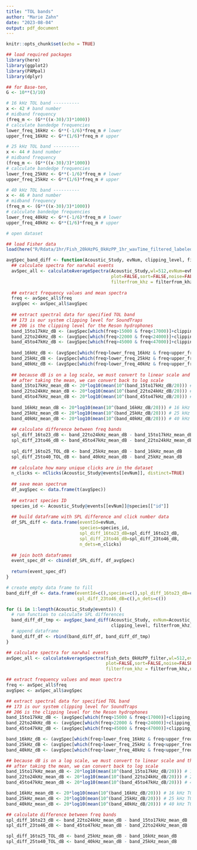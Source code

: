 ```yaml
---
title: "TOL bands"
author: "Marie Zahn"
date: "2023-08-04"
output: pdf_document
---
```


```r
knitr::opts_chunk$set(echo = TRUE)
```

```r
## load required packages
library(here)
library(ggplot2)
library(PAMpal)
library(dplyr)
```


```r
## for Base-ten,
G <- 10**(3/10)

# 16 kHz TOL band ----------
x <- 42 # band number
# midband frequency
(freq_m <- (G**((x-30)/3)*1000))
# calculate bandedge frequencies
lower_freq_16kHz <- G**(-1/6)*freq_m # lower
upper_freq_16kHz <- G**(1/6)*freq_m # upper

# 25 kHz TOL band ----------
x <- 44 # band number
# midband frequency
(freq_m <- (G**((x-30)/3)*1000))
# calculate bandedge frequencies
lower_freq_25kHz <- G**(-1/6)*freq_m # lower
upper_freq_25kHz <- G**(1/6)*freq_m # upper

# 40 kHz TOL band ----------
x <- 46 # band number
# midband frequency
(freq_m <- (G**((x-30)/3)*1000))
# calculate bandedge frequencies
lower_freq_40kHz <- G**(-1/6)*freq_m # lower
upper_freq_40kHz <- G**(1/6)*freq_m # upper
```


```r
# open dataset

## load Fisher data
load(here("R/Rdata/1hr/Fish_20kHzPG_0kHzPP_1hr_wavTime_filtered_labeled.rdata"))

avgSpec_band_diff <- function(Acoustic_Study, evNum, clipping_level, filterfrom_khz) {
  ## calculate spectra for narwhal events
  avSpec_all <- calculateAverageSpectra(Acoustic_Study,wl=512,evNum=evNum,
                                        plot=FALSE,sort=FALSE,noise=FALSE,
                                        filterfrom_khz = filterfrom_khz,norm=FALSE)
  
  ## extract frequency values and mean spectra
  freq <- avSpec_all$freq
  avgSpec <- avSpec_all$avgSpec
  
  ## extract spectral data for specified TOL band
  ## 173 is our system clipping level for SoundTraps
  ## 206 is the clipping level for the Reson hydrophones
  band_15to17kHz_dB <- (avgSpec[which(freq>15000 & freq<17000)]+clipping_level) # 15-17 kHz band
  band_22to24kHz_dB <- (avgSpec[which(freq>22000 & freq<24000)]+clipping_level) # 22-24 kHz band
  band_45to47kHz_dB <- (avgSpec[which(freq>45000 & freq<47000)]+clipping_level) # 45-47 kHz band
  
  band_16kHz_dB <- (avgSpec[which(freq>lower_freq_16kHz & freq<upper_freq_16kHz)]+clipping_level) # 16 kHz TOL
  band_25kHz_dB <- (avgSpec[which(freq>lower_freq_25kHz & freq<upper_freq_25kHz)]+clipping_level) # 25 kHz TOL
  band_40kHz_dB <- (avgSpec[which(freq>lower_freq_40kHz & freq<upper_freq_40kHz)]+clipping_level) # 40 kHz TOL
  
  ## because dB is on a log scale, we must convert to linear scale and then take the mean
  ## after taking the mean, we can convert back to log scale
  band_15to17kHz_mean_dB <- 20*log10(mean(10^(band_15to17kHz_dB/20))) # 15-17 kHz band
  band_22to24kHz_mean_dB <- 20*log10(mean(10^(band_22to24kHz_dB/20))) # 22-24 kHz band
  band_45to47kHz_mean_dB <- 20*log10(mean(10^(band_45to47kHz_dB/20))) # 45-47 kHz band
  
  band_16kHz_mean_dB <- 20*log10(mean(10^(band_16kHz_dB/20))) # 16 kHz TOL
  band_25kHz_mean_dB <- 20*log10(mean(10^(band_25kHz_dB/20))) # 25 kHz TOL
  band_40kHz_mean_dB <- 20*log10(mean(10^(band_40kHz_dB/20))) # 40 kHz TOL
  
  ## calculate difference between freq bands
  spl_diff_16to23_dB <- band_22to24kHz_mean_dB - band_15to17kHz_mean_dB
  spl_diff_23to46_dB <- band_45to47kHz_mean_dB - band_22to24kHz_mean_dB
  
  spl_diff_16to25_TOL_dB <- band_25kHz_mean_dB - band_16kHz_mean_dB
  spl_diff_25to40_TOL_dB <- band_40kHz_mean_dB - band_25kHz_mean_dB 
  
  ## calculate how many unique clicks are in the dataset
  n_clicks <- nClicks(Acoustic_Study@events[[evNum]], distinct=TRUE) 
  
  ## save mean spectrum
  df_avgSpec <- data.frame(t(avgSpec))
  
  ## extract species ID
  species_id <- Acoustic_Study@events[[evNum]]@species[["id"]]
  
  ## build dataframe with SPL difference and click number data
  df_SPL_diff <- data.frame(eventId=evNum,
                            species=species_id,
                            spl_diff_16to23_dB=spl_diff_16to23_dB, 
                            spl_diff_23to46_dB=spl_diff_23to46_dB,
                            n_dets=n_clicks)
  
  ## join both dataframes
  event_spec_df <- cbind(df_SPL_diff, df_avgSpec)
  
  return(event_spec_df)
}

# create empty data frame to fill
band_diff_df <- data.frame(eventId=c(),species=c(),spl_diff_16to23_dB=c(),
                           spl_diff_23to46_dB=c(),n_dets=c())

for (i in 1:length(Acoustic_Study@events)) {
  # run function to calculate SPL differences
  band_diff_df_tmp <- avgSpec_band_diff(Acoustic_Study, evNum=Acoustic_Study@events[[i]]@id, 
                                        clipping_level, filterfrom_khz)
  # append dataframe
  band_diff_df <- rbind(band_diff_df, band_diff_df_tmp)
}


```


```r
## calculate spectra for narwhal events
avSpec_all <- calculateAverageSpectra(fish_dets_0kHzPP_filter,wl=512,evNum=1,
                                      plot=FALSE,sort=FALSE,noise=FALSE,
                                      filterfrom_khz = filterfrom_khz,norm=FALSE)

## extract frequency values and mean spectra
freq <- avSpec_all$freq
avgSpec <- avSpec_all$avgSpec

## extract spectral data for specified TOL band
## 173 is our system clipping level for SoundTraps
## 206 is the clipping level for the Reson hydrophones
band_15to17kHz_dB <- (avgSpec[which(freq>15000 & freq<17000)]+clipping_level) # 15-17 kHz band
band_22to24kHz_dB <- (avgSpec[which(freq>22000 & freq<24000)]+clipping_level) # 22-24 kHz band
band_45to47kHz_dB <- (avgSpec[which(freq>45000 & freq<47000)]+clipping_level) # 45-47 kHz band

band_16kHz_dB <- (avgSpec[which(freq>lower_freq_16kHz & freq<upper_freq_16kHz)]+clipping_level) # 16 kHz TOL
band_25kHz_dB <- (avgSpec[which(freq>lower_freq_25kHz & freq<upper_freq_25kHz)]+clipping_level) # 25 kHz TOL
band_40kHz_dB <- (avgSpec[which(freq>lower_freq_40kHz & freq<upper_freq_40kHz)]+clipping_level) # 40 kHz TOL

## because dB is on a log scale, we must convert to linear scale and then take the mean
## after taking the mean, we can convert back to log scale
band_15to17kHz_mean_dB <- 20*log10(mean(10^(band_15to17kHz_dB/20))) # 15-17 kHz band
band_22to24kHz_mean_dB <- 20*log10(mean(10^(band_22to24kHz_dB/20))) # 22-24 kHz band
band_45to47kHz_mean_dB <- 20*log10(mean(10^(band_45to47kHz_dB/20))) # 45-47 kHz band

band_16kHz_mean_dB <- 20*log10(mean(10^(band_16kHz_dB/20))) # 16 kHz TOL
band_25kHz_mean_dB <- 20*log10(mean(10^(band_25kHz_dB/20))) # 25 kHz TOL
band_40kHz_mean_dB <- 20*log10(mean(10^(band_40kHz_dB/20))) # 40 kHz TOL

## calculate difference between freq bands
spl_diff_16to23_dB <- band_22to24kHz_mean_dB - band_15to17kHz_mean_dB
spl_diff_23to46_dB <- band_45to47kHz_mean_dB - band_22to24kHz_mean_dB

spl_diff_16to25_TOL_dB <- band_25kHz_mean_dB - band_16kHz_mean_dB
spl_diff_25to40_TOL_dB <- band_40kHz_mean_dB - band_25kHz_mean_dB 
```

